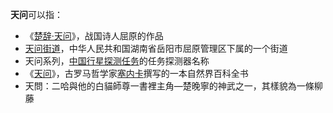 '''天问'''可以指：
* 《[[楚辞·天问|楚辞·天问]]》，战国诗人屈原的作品
* [[天问街道|天问街道]]，中华人民共和国湖南省岳阳市屈原管理区下属的一个街道
* 天问系列，[[中国行星探测任务|中国行星探测任务]]的任务探测器名称
* 《[[天問_(塞內卡)|天问]]》，古罗马哲学家[[塞內卡|塞内卡]]撰写的一本自然界百科全书
* 天問：二哈與他的白貓師尊一書裡主角—楚晚寧的神武之一，其樣貌為一條柳藤

{{消歧义|T|Cat=二字消歧义}}